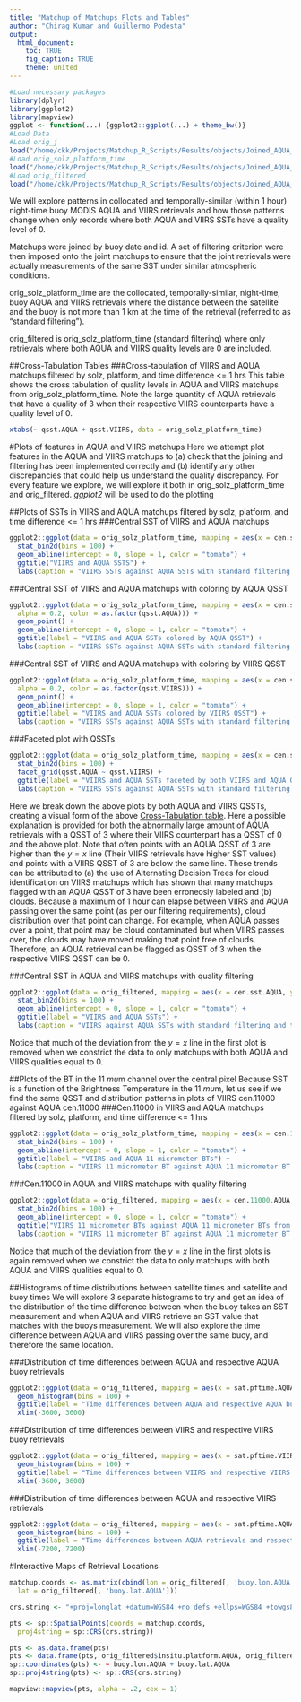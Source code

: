 ```yaml
---
title: "Matchup of Matchups Plots and Tables"
author: "Chirag Kumar and Guillermo Podesta"
output:
  html_document:
    toc: TRUE
    fig_caption: TRUE
    theme: united
---
```


```r
#Load necessary packages
library(dplyr)
library(ggplot2)
library(mapview)
ggplot <- function(...) {ggplot2::ggplot(...) + theme_bw()}
#Load Data
#Load orig_j
load("/home/ckk/Projects/Matchup_R_Scripts/Results/objects/Joined_AQUA_VIIRS_Matchups_No_Filtering.Rdata")
#Load orig_solz_platform_time
load("/home/ckk/Projects/Matchup_R_Scripts/Results/objects/Joined_AQUA_and_VIIRS_Matchups_filtered_by_solz_platform_and_timediff.Rdata")
#Load orig_filtered
load("/home/ckk/Projects/Matchup_R_Scripts/Results/objects/Joined_AQUA_and_VIIRS_Matchups_completely_filtered_including_qsst.Rdata")
```

We will explore patterns in collocated and temporally-similar (within 1 hour) night-time buoy MODIS AQUA and VIIRS retrievals and how those patterns change when only records where both AQUA and VIIRS SSTs have a quality level of 0.

Matchups were joined by buoy date and id. A set of filtering criterion were then imposed onto the joint matchups to ensure that the joint retrievals were actually measurements of the same SST under similar atmospheric conditions.

orig_solz_platform_time are the collocated, temporally-similar, night-time, buoy AQUA and VIIRS retrievals where the distance between the satellite and the buoy is not more than 1 km at the time of the retrieval (referred to as "standard filtering").

orig_filtered is orig_solz_platform_time (standard filtering) where only retrievals where both AQUA and VIIRS quality levels are 0 are included.

##Cross-Tabulation Tables
###Cross-tabulation of VIIRS and AQUA matchups filtered by solz, platform, and time difference <= 1 hrs
This table shows the cross tabulation of quality levels in AQUA and VIIRS matchups from orig_solz_platform_time.
Note the large quantity of AQUA retrievals that have a quality of 3 when their respective VIIRS counterparts have a quality level of 0.

```r
xtabs(~ qsst.AQUA + qsst.VIIRS, data = orig_solz_platform_time)
```

#Plots of features in AQUA and VIIRS matchups
Here we attempt plot features in the AQUA and VIIRS matchups to (a) check that the joining and filtering has been implemented correctly and (b) identify any other discrepancies that could help us understand the quality discrepancy. For every feature we explore, we will explore it both in orig_solz_platform_time and orig_filtered. *ggplot2* will be used to do the plotting

##Plots of SSTs in VIIRS and AQUA matchups filtered by solz, platform, and time difference <= 1 hrs
###Central SST of VIIRS and AQUA matchups
```r
ggplot2::ggplot(data = orig_solz_platform_time, mapping = aes(x = cen.sst.AQUA, y = cen.sst.VIIRS)) +
  stat_bin2d(bins = 100) +
  geom_abline(intercept = 0, slope = 1, color = "tomato") +
  ggtitle("VIIRS and AQUA SSTS") +
  labs(caption = "VIIRS SSTs against AQUA SSTs with standard filtering (night-time, temporally-similar, buoy retrievals with the distance between the satellite and buoy not more than 1 km). Note the deviation from the y = x line.")
```

###Central SST of VIIRS and AQUA matchups with coloring by AQUA QSST
```r
ggplot2::ggplot(data = orig_solz_platform_time, mapping = aes(x = cen.sst.AQUA, y = cen.sst.VIIRS,
  alpha = 0.2, color = as.factor(qsst.AQUA))) +
  geom_point() +
  geom_abline(intercept = 0, slope = 1, color = "tomato") +
  ggtitle(label = "VIIRS and AQUA SSTs colored by AQUA QSST") +
  labs(caption = "VIIRS SSTs against AQUA SSTs with standard filtering. Note the points that deviate from the y = x line have a quality not equal to 0.")
```

###Central SST of VIIRS and AQUA matchups with coloring by VIIRS QSST
```r
ggplot2::ggplot(data = orig_solz_platform_time, mapping = aes(x = cen.sst.AQUA, y = cen.sst.VIIRS,
  alpha = 0.2, color = as.factor(qsst.VIIRS))) +
  geom_point() +
  geom_abline(intercept = 0, slope = 1, color = "tomato") +
  ggtitle(label = "VIIRS and AQUA SSTs colored by VIIRS QSST") +
  labs(caption = "VIIRS SSTs against AQUA SSTs with standard filtering. Note the points that deviate from the y = x line have a quality not equal to 0.")
```

###Faceted plot with QSSTs
```r
ggplot2::ggplot(data = orig_solz_platform_time, mapping = aes(x = cen.sst.AQUA, y = cen.sst.VIIRS)) +
  stat_bin2d(bins = 100) +
  facet_grid(qsst.AQUA ~ qsst.VIIRS) +
  ggtitle(label = "VIIRS and AQUA SSTs faceted by both VIIRS and AQUA QSSTs") +
  labs(caption = "VIIRS SSTs against AQUA SSTs with standard filtering.")
```
Here we break down the above plots by both AQUA and VIIRS QSSTs, creating a visual form of the above [Cross-Tabulation table](#QTabs1). Here a possible explanation is provided for both the abnormally large amount of AQUA retrievals with a QSST of 3 where their VIIRS counterpart has a QSST of 0 and the above plot. Note that often points with an AQUA QSST of 3 are higher than the $y = x$ line (Their VIIRS retrievals have higher SST values) and points with a VIIRS QSST of 3 are below the same line. These trends can be attributed to (a) the use of Alternating Decision Trees for cloud identification on VIIRS matchups which has shown that many matchups flagged with an AQUA QSST of 3 have been erroneosly labeled and (b) clouds. Because a maximum of 1 hour can elapse between VIIRS and AQUA passing over the same point (as per our filtering requirements), cloud distribution over that point can change. For example, when AQUA passes over a point, that point may be cloud contaminated but when VIIRS passes over, the clouds may have moved making that point free of clouds. Therefore, an AQUA retrieval can be flagged as QSST of 3 when the respective VIIRS QSST can be 0.  

###Central SST in AQUA and VIIRS matchups with quality filtering
```r
ggplot2::ggplot(data = orig_filtered, mapping = aes(x = cen.sst.AQUA, y = cen.sst.VIIRS)) +
  stat_bin2d(bins = 100) +
  geom_abline(intercept = 0, slope = 1, color = "tomato") +
  ggtitle(label = "VIIRS and AQUA SSTs") +
  labs(caption = "VIIRS against AQUA SSTs with standard filtering and the addition of only points with a QSST of zero in both AQUA and VIIRS matchups are included.")
```

Notice that much of the deviation from the $y = x$ line in the first plot is removed when we constrict the data to only matchups with both AQUA and VIIRS qualities equal to 0.

##Plots of the BT in the 11 $mu$m channel over the central pixel 
Because SST is a function of the Brightness Temperature in the 11 $mu$m, let us see if we find the same QSST and distribution patterns in plots of VIIRS cen.11000 against AQUA cen.11000
###Cen.11000 in VIIRS and AQUA matchups filtered by solz, platform, and time difference <= 1 hrs
```r
ggplot2::ggplot(data = orig_solz_platform_time, mapping = aes(x = cen.11000.AQUA, y = cen.11000.VIIRS)) +
  stat_bin2d(bins = 100) +
  geom_abline(intercept = 0, slope = 1, color = "tomato") +
  ggtitle(label = "VIIRS and AQUA 11 micrometer BTs") +
  labs(caption = "VIIRS 11 micrometer BT against AQUA 11 micrometer BT with the standard filtering.")
```

###Cen.11000 in AQUA and VIIRS matchups with quality filtering
```r
ggplot2::ggplot(data = orig_filtered, mapping = aes(x = cen.11000.AQUA, y = cen.11000.VIIRS)) +
  stat_bin2d(bins = 100) +
  geom_abline(intercept = 0, slope = 1, color = "tomato") +
  ggtitle("VIIRS 11 micrometer BTs against AQUA 11 micrometer BTs from collocated and temporally-similar matchups with VIIRS and AQUA quality levels of 0.") +
  labs(caption = "VIIRS 11 micrometer BT against AQUA 11 micrometer BT with standard and QSST filtering.")
```

Notice that much of the deviation from the $y = x$ line in the first plots is again removed when we constrict the data to only matchups with both AQUA and VIIRS qualities equal to 0.

##Histograms of time distributions between satellite times and satellite and buoy times
We will explore 3 separate histograms to try and get an idea of the distribution of the time difference between when the buoy takes an SST measurement and when AQUA and VIIRS retrieve an SST value that matches with the buoys measurement. We will also explore the time difference between AQUA and VIIRS passing over the same buoy, and therefore the same location.

###Distribution of time differences between AQUA and respective AQUA buoy retrievals
```r
ggplot2::ggplot(data = orig_filtered, mapping = aes(x = sat.pftime.AQUA - buoy.pftime.AQUA)) +
  geom_histogram(bins = 100) +
  ggtitle(label = "Time differences between AQUA and respective AQUA buoy retrievals") +
  xlim(-3600, 3600)
```

###Distribution of time differences between VIIRS and respective VIIRS buoy retrievals
```r
ggplot2::ggplot(data = orig_filtered, mapping = aes(x = sat.pftime.VIIRS - buoy.pftime.VIIRS)) +
  geom_histogram(bins = 100) +
  ggtitle(label = "Time differences between VIIRS and respective VIIRS buoy retrievals") +
  xlim(-3600, 3600)
```

###Distribution of time differences between AQUA and respective VIIRS retrievals
```r
ggplot2::ggplot(data = orig_filtered, mapping = aes(x = sat.pftime.AQUA - sat.pftime.VIIRS)) +
  geom_histogram(bins = 100) +
  ggtitle(label = "Time differences between AQUA retrievals and respective VIIRS retrievals") +
  xlim(-7200, 7200)
```

#Interactive Maps of Retrieval Locations
```r
matchup.coords <- as.matrix(cbind(lon = orig_filtered[, 'buoy.lon.AQUA'],
  lat = orig_filtered[, 'buoy.lat.AQUA']))

crs.string <- "+proj=longlat +datum=WGS84 +no_defs +ellps=WGS84 +towgs84=0,0,0"

pts <- sp::SpatialPoints(coords = matchup.coords,
  proj4string = sp::CRS(crs.string))

pts <- as.data.frame(pts)
pts <- data.frame(pts, orig_filtered$insitu.platform.AQUA, orig_filtered$buoy.id)
sp::coordinates(pts) <- ~ buoy.lon.AQUA + buoy.lat.AQUA
sp::proj4string(pts) <- sp::CRS(crs.string)

mapview::mapview(pts, alpha = .2, cex = 1)
```